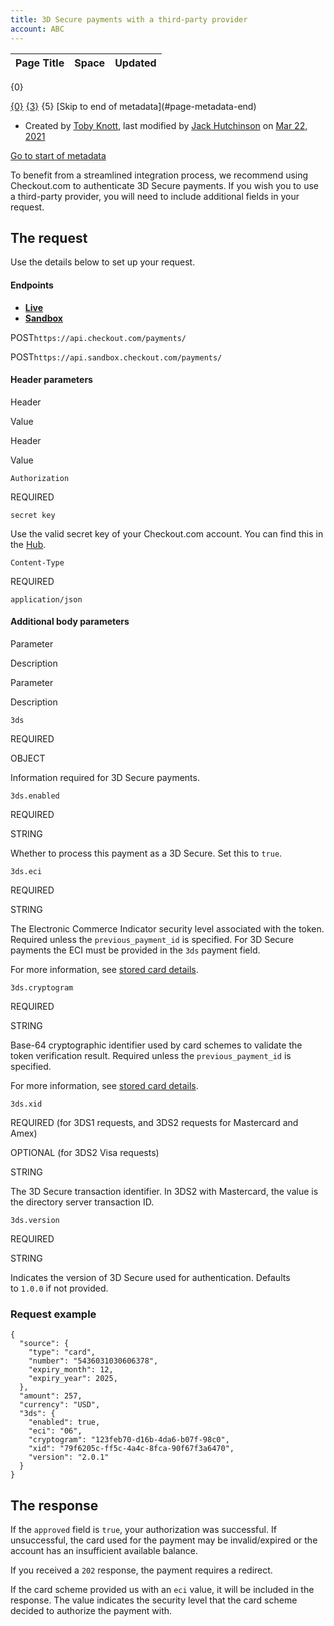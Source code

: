 ```yaml
---
title: 3D Secure payments with a third-party provider
account: ABC
---
```


<table class="aui"> <thead> <tr class="header"> <th class="search-result-title">Page Title</th> <th class="search-result-space">Space</th> <th class="search-result-date">Updated</th> </tr> </thead> </table> <p class="search-result-count">{0}</p> <tr class="search-result"> <td class="search-result-title"><a href="{1}" class="content-type-{2}"><span>{0}</span></a></td> <td class="search-result-space"><a class="space" href="/display/{4}/" title="{3}">{3}</a></td> <td class="search-result-date"><span class="date" title="{6}">{5}</span></td> </tr> [Skip to end of metadata](#page-metadata-end)

*   Created by [Toby Knott](    /display/~toby.knott
    ), last modified by [Jack Hutchinson](    /display/~jack.hutchinson
    ) on [Mar 22, 2021](/pages/diffpagesbyversion.action?pageId=2785698&selectedPageVersions=11&selectedPageVersions=12 "Show changes")

[Go to start of metadata](#page-metadata-start)

To benefit from a streamlined integration process, we recommend using Checkout.com to authenticate 3D Secure payments. If you wish you to use a third-party provider, you will need to include additional fields in your request.

The request
-----------

Use the details below to set up your request.

#### Endpoints

*   [**Live**](#tabs-d03575a0-aa80-43f8-86e9-e729505ce2da-1)
*   [**Sandbox**](#tabs-d03575a0-aa80-43f8-86e9-e729505ce2da-2)

POST`https://api.checkout.com/payments/`

POST`https://api.sandbox.checkout.com/payments/`

#### Header parameters

Header

Value

Header

Value

`Authorization`

REQUIRED

`secret key`

Use the valid secret key of your Checkout.com account. You can find this in the [Hub](https://hub.checkout.com/v2).

`Content-Type`

REQUIRED

`application/json`

#### Additional body parameters

Parameter

Description

Parameter

Description

`3ds`

REQUIRED

OBJECT

Information required for 3D Secure payments.

`3ds.enabled`

REQUIRED

STRING

Whether to process this payment as a 3D Secure. Set this to `true`.

`3ds.eci`

REQUIRED

STRING

The Electronic Commerce Indicator security level associated with the token. Required unless the `previous_payment_id` is specified. For 3D Secure payments the ECI must be provided in the `3ds` payment field.

For more information, see [stored card details](/display/DOCS/Requirements+for+stored+payment+details).

`3ds.cryptogram`

REQUIRED

STRING

Base-64 cryptographic identifier used by card schemes to validate the token verification result. Required unless the `previous_payment_id` is specified.

For more information, see [stored card details](/display/DOCS/Requirements+for+stored+payment+details).

`3ds.xid`

REQUIRED (for 3DS1 requests, and 3DS2 requests for Mastercard and Amex)

OPTIONAL (for 3DS2 Visa requests)

STRING

The 3D Secure transaction identifier. In 3DS2 with Mastercard, the value is the directory server transaction ID.

`3ds.version`

REQUIRED

STRING

Indicates the version of 3D Secure used for authentication. Defaults to `1.0.0` if not provided.

### Request example

    {
      "source": {
        "type": "card",
        "number": "5436031030606378",
        "expiry_month": 12,
        "expiry_year": 2025,
      },
      "amount": 257,
      "currency": "USD",
      "3ds": {
        "enabled": true,
        "eci": "06",
        "cryptogram": "123feb70-d16b-4da6-b07f-98c0",
        "xid": "79f6205c-ff5c-4a4c-8fca-90f67f3a6470",
        "version": "2.0.1"
      }
    }

The response
------------

If the `approved` field is `true`, your authorization was successful. If unsuccessful, the card used for the payment may be invalid/expired or the account has an insufficient available balance.

If you received a `202` response, the payment requires a redirect.

If the card scheme provided us with an `eci` value, it will be included in the response. The value indicates the security level that the card scheme decided to authorize the payment with.

